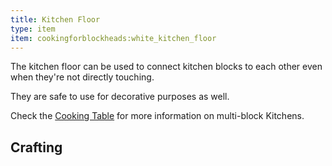 ```yaml
---
title: Kitchen Floor
type: item
item: cookingforblockheads:white_kitchen_floor
---
```


The kitchen floor can be used to connect kitchen blocks to each other even when they're not directly touching.

They are safe to use for decorative purposes as well.

Check the [Cooking Table](cooking_table) for more information on multi-block Kitchens.

## Crafting

<RecipeContainer>
<CraftingRecipe recipe="cookingforblockheads:white_kitchen_floor" />
<CraftingRecipe recipe="cookingforblockheads:orange_kitchen_floor" />
<CraftingRecipe recipe="cookingforblockheads:magenta_kitchen_floor" />
<CraftingRecipe recipe="cookingforblockheads:light_blue_kitchen_floor" />
<CraftingRecipe recipe="cookingforblockheads:yellow_kitchen_floor" />
<CraftingRecipe recipe="cookingforblockheads:lime_kitchen_floor" />
<CraftingRecipe recipe="cookingforblockheads:pink_kitchen_floor" />
<CraftingRecipe recipe="cookingforblockheads:gray_kitchen_floor" />
<CraftingRecipe recipe="cookingforblockheads:light_gray_kitchen_floor" />
<CraftingRecipe recipe="cookingforblockheads:cyan_kitchen_floor" />
<CraftingRecipe recipe="cookingforblockheads:purple_kitchen_floor" />
<CraftingRecipe recipe="cookingforblockheads:blue_kitchen_floor" />
<CraftingRecipe recipe="cookingforblockheads:brown_kitchen_floor" />
<CraftingRecipe recipe="cookingforblockheads:green_kitchen_floor" />
<CraftingRecipe recipe="cookingforblockheads:red_kitchen_floor" />
<CraftingRecipe recipe="cookingforblockheads:black_kitchen_floor" />
</RecipeContainer>